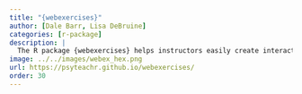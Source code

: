 ```yaml
---
title: "{webexercises}"
author: [Dale Barr, Lisa DeBruine]
categories: [r-package]
description: |
  The R package {webexercises} helps instructors easily create interactive web pages that students can use in self-guided learning. <img src="http://cranlogs.r-pkg.org/badges/grand-total/webexercises?color=467AAC"> (formerly webex <img src="http://cranlogs.r-pkg.org/badges/grand-total/webex?color=467AAC">).
image: ../../images/webex_hex.png
url: https://psyteachr.github.io/webexercises/
order: 30
---
```


